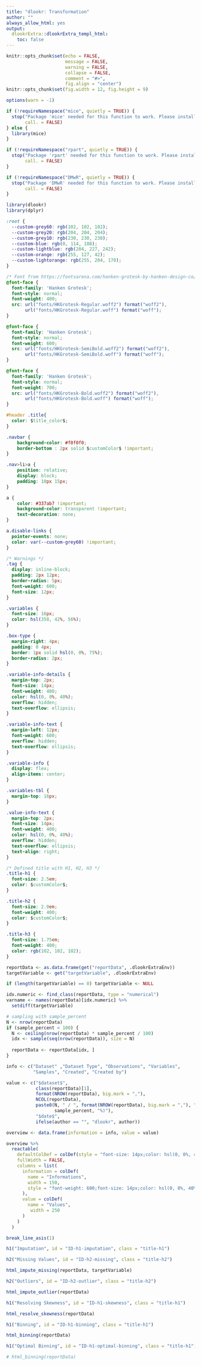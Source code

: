 ```yaml
---
title: "dlookr: Transformation"
author: ""
always_allow_html: yes
output:
  dlookrExtra::dlookrExtra_templ_html:
    toc: false
---
```


```r
knitr::opts_chunk$set(echo = FALSE, 
                      message = FALSE, 
                      warning = FALSE, 
                      collapse = FALSE,
                      comment = "#>",
                      fig.align = "center")
knitr::opts_chunk$set(fig.width = 12, fig.height = 9)
```

```r
options(warn = -1)

if (!requireNamespace("mice", quietly = TRUE)) {
  stop("Package 'mice' needed for this function to work. Please install it.", 
       call. = FALSE)
} else {
  library(mice)
}

if (!requireNamespace("rpart", quietly = TRUE)) {
  stop("Package 'rpart' needed for this function to work. Please install it.", 
       call. = FALSE)
}

if (!requireNamespace("DMwR", quietly = TRUE)) {
  stop("Package 'DMwR' needed for this function to work. Please install it.", 
       call. = FALSE)
}

library(dlookr)
library(dplyr)
```

```css
:root {
  --custom-grey60: rgb(102, 102, 102);
  --custom-grey20: rgb(204, 204, 204);
  --custom-grey10: rgb(230, 230, 230);
  --custom-blue: rgb(0, 114, 188);
  --custom-lightblue: rgb(204, 227, 242);
  --custom-orange: rgb(255, 127, 42); 
  --custom-lightorange: rgb(255, 204, 170); 
}

/* Font from https://fontsarena.com/hanken-grotesk-by-hanken-design-co/ */
@font-face {
  font-family: 'Hanken Grotesk';
  font-style: normal;
  font-weight: 400;
  src: url("fonts/HKGrotesk-Regular.woff2") format("woff2"),
       url("fonts/HKGrotesk-Regular.woff") format("woff");
}

@font-face {
  font-family: 'Hanken Grotesk';
  font-style: normal;
  font-weight: 600;
  src: url("fonts/HKGrotesk-SemiBold.woff2") format("woff2"),
       url("fonts/HKGrotesk-SemiBold.woff") format("woff");
}

@font-face {
  font-family: 'Hanken Grotesk';
  font-style: normal;
  font-weight: 700;
  src: url("fonts/HKGrotesk-Bold.woff2") format("woff2"),
       url("fonts/HKGrotesk-Bold.woff") format("woff");
}

#header .title{
  color: $title_color$;
}

.navbar {
    background-color: #f0f0f0;  
    border-bottom : 2px solid $customColor$ !important;
}

.nav>li>a {
    position: relative;
    display: block;
    padding: 10px 15px;
}

a {
    color: #337ab7 !important;
    background-color: transparent !important;
    text-decoration: none;
}

a.disable-links {
  pointer-events: none;
  color: var(--custom-grey60) !important;
}

/* Warnings */
.tag {
  display: inline-block;
  padding: 2px 12px;
  border-radius: 5px;
  font-weight: 600;
  font-size: 12px;
}

.variables {
  font-size: 16px;
  color: hsl(358, 42%, 56%);
}

.box-type {
  margin-right: 4px;
  padding: 0 4px;
  border: 1px solid hsl(0, 0%, 75%);
  border-radius: 2px;
}

.variable-info-details {
  margin-top: 2px;
  font-size: 14px;
  font-weight: 400;
  color: hsl(0, 0%, 40%);
  overflow: hidden;
  text-overflow: ellipsis;
}

.variable-info-text {
  margin-left: 12px;
  font-weight: 600;
  overflow: hidden;
  text-overflow: ellipsis;
}

.variable-info {
  display: flex;
  align-items: center;
}

.variables-tbl {
  margin-top: 16px;
}

.value-info-text {
  margin-top: 2px;
  font-size: 14px;
  font-weight: 400;
  color: hsl(0, 0%, 40%);
  overflow: hidden;
  text-overflow: ellipsis;
  text-align: right;
}

/* Defined title with H1, H2, H3 */
.title-h1 {
  font-size: 2.5em;
  color: $customColor$;
}

.title-h2 {
  font-size: 2.0em;
  font-weight: 400;
  color: $customColor$;
}

.title-h3 {
  font-size: 1.75em;
  font-weight: 400;
  color: rgb(102, 102, 102);
}
```


```r
reportData <- as.data.frame(get("reportData", .dlookrExtraEnv))
targetVariable <- get("targetVariable", .dlookrExtraEnv)

if (length(targetVariable) == 0) targetVariable <- NULL

idx.numeric <- find_class(reportData, type = "numerical")
varname <- names(reportData)[idx.numeric] %>% 
  setdiff(targetVariable)

# sampling with sample_percent
N <- nrow(reportData)
if (sample_percent < 100) {
  N <- ceiling(nrow(reportData) * sample_percent / 100)
  idx <- sample(seq(nrow(reportData)), size = N)
  
  reportData <- reportData[idx, ]
}

```

```r
info <- c("Dataset" ,"Dataset Type", "Observations", "Variables", 
          "Samples", "Created", "Created by")

value <- c("$dataset$", 
           class(reportData)[1], 
           format(NROW(reportData), big.mark = ","),
           NCOL(reportData),
           paste0(N, " / ", format(NROW(reportData), big.mark = ","), " (",
                  sample_percent, "%)"),
           "$date$",
           ifelse(author == "", "dlookr", author))

overview <- data.frame(information = info, value = value)
```

```r
overview %>% 
  reactable(
    defaultColDef = colDef(style = "font-size: 14px;color: hsl(0, 0%, 40%);"),
    fullWidth = FALSE,
    columns = list(
      information = colDef(
        name = "Informations",
        width = 150,
        style = "font-weight: 600;font-size: 14px;color: hsl(0, 0%, 40%);"
      ),
      value = colDef(
        name = "Values",
         width = 250
      )
    )
  )
```

```r
break_line_asis(1)
```

```r
h1("Imputation", id = "ID-h1-imputation", class = "title-h1")
```

```r
h2("Missing Values", id = "ID-h2-missing", class = "title-h2")
```

```r
html_impute_missing(reportData, targetVariable)
```

```r
h2("Outliers", id = "ID-h2-outlier", class = "title-h2")
```

```r
html_impute_outlier(reportData)
```

```r
h1("Resolving Skewness", id = "ID-h1-skewness", class = "title-h1")
```

```r
html_resolve_skewness(reportData)
```

```r
h1("Binning", id = "ID-h1-binning", class = "title-h1")
```

```r
html_binning(reportData)
```

```r
h1("Optimal Binning", id = "ID-h1-optimal-binning", class = "title-h1")
```

```r
# html_binning(reportData)
```


